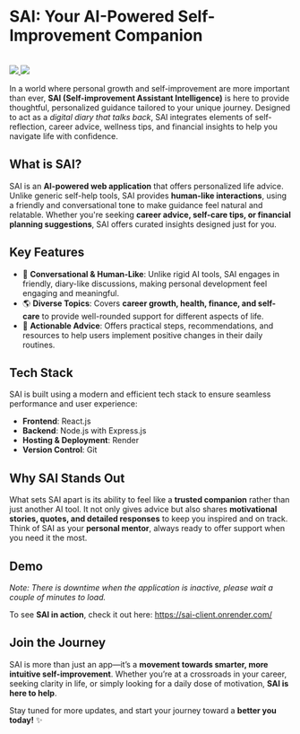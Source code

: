# **SAI: Your AI-Powered Self-Improvement Companion**

<br />

<div style={{ display: "flex", gap: "10px" }}>
  <a href="https://sai-client.onrender.com/" target="_blank">
    <img src="https://img.shields.io/badge/Live%20Demo-brightgreen" />
  </a>
  <a href="https://github.com/izanhuang/facebook-clone" target="_blank">
    <img src="https://img.shields.io/badge/GitHub-blue?logo=github" />
  </a>
</div>

In a world where personal growth and self-improvement are more important than ever, **SAI (Self-improvement Assistant Intelligence)** is here to provide thoughtful, personalized guidance tailored to your unique journey. Designed to act as a _digital diary that talks back_, SAI integrates elements of self-reflection, career advice, wellness tips, and financial insights to help you navigate life with confidence.

## **What is SAI?**

SAI is an **AI-powered web application** that offers personalized life advice. Unlike generic self-help tools, SAI provides **human-like interactions**, using a friendly and conversational tone to make guidance feel natural and relatable. Whether you're seeking **career advice, self-care tips, or financial planning suggestions**, SAI offers curated insights designed just for you.

## **Key Features**

- 💬 **Conversational & Human-Like**: Unlike rigid AI tools, SAI engages in friendly, diary-like discussions, making personal development feel engaging and meaningful.
- 🌎 **Diverse Topics**: Covers **career growth, health, finance, and self-care** to provide well-rounded support for different aspects of life.
- 🎯 **Actionable Advice**: Offers practical steps, recommendations, and resources to help users implement positive changes in their daily routines.

## **Tech Stack**

SAI is built using a modern and efficient tech stack to ensure seamless performance and user experience:

- **Frontend**: React.js
- **Backend**: Node.js with Express.js
- **Hosting & Deployment**: Render
- **Version Control**: Git

## **Why SAI Stands Out**

What sets SAI apart is its ability to feel like a **trusted companion** rather than just another AI tool. It not only gives advice but also shares **motivational stories, quotes, and detailed responses** to keep you inspired and on track. Think of SAI as your **personal mentor**, always ready to offer support when you need it the most.

## **Demo**

_Note: There is downtime when the application is inactive, please wait a couple of minutes to load._

To see **SAI in action**, check it out here: https://sai-client.onrender.com/

## **Join the Journey**

SAI is more than just an app—it’s a **movement towards smarter, more intuitive self-improvement**. Whether you’re at a crossroads in your career, seeking clarity in life, or simply looking for a daily dose of motivation, **SAI is here to help**.

Stay tuned for more updates, and start your journey toward a **better you today!** ✨
